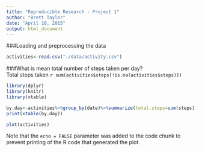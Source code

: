 ```yaml
---
title: "Reproducible Research - Project 1"
author: "Brett Taylor"
date: "April 10, 2015"
output: html_document
---
```


###Loading and preprocessing the data



```r
activities<-read.csv("./data/activity.csv")
```

###What is mean total number of steps taken per day?   
Total steps taken `r sum(activities$steps[!is.na(activities$steps)])`
```r
library(dplyr)
library(knitr)
library(xtable)

by.day<-activities%>%group_by(date)%>%summarize(total.steps=sum(steps))
print(xtable(by.day))
```

```r
plot(activities)
```

Note that the `echo = FALSE` parameter was added to the code chunk to prevent printing of the R code that generated the plot.
